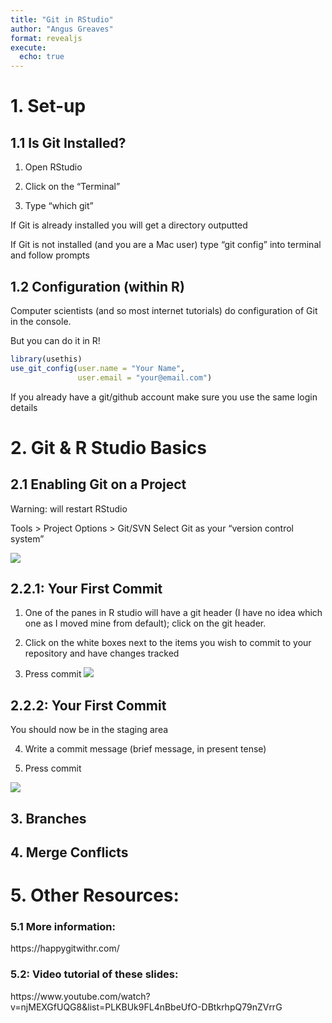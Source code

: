 ```yaml
---
title: "Git in RStudio"
author: "Angus Greaves"
format: revealjs
execute: 
  echo: true
---
```


# 1. Set-up

## 1.1 Is Git Installed?

1)  Open RStudio

2)  Click on the "Terminal"

3)  Type "which git"

If Git is already installed you will get a directory outputted

If Git is not installed (and you are a Mac user) type "git config" into terminal and follow prompts

## 1.2 Configuration (within R)

Computer scientists (and so most internet tutorials) do configuration of Git in the console.

But you can do it in R!

```r
library(usethis)
use_git_config(user.name = "Your Name",
               user.email = "your@email.com")
```

If you already have a git/github account make sure you use the same login details

# 2. Git & R Studio Basics

## 2.1 Enabling Git on a Project

Warning: will restart RStudio

Tools \> Project Options \> Git/SVN Select Git as your "version control system"

![](1_screenshot_git.png)

## 2.2.1: Your First Commit

1)  One of the panes in R studio will have a git header (I have no idea which one as I moved mine from default); click on the git header.

2)  Click on the white boxes next to the items you wish to commit to your repository and have changes tracked

3) Press commit
![](2_screenshot_git.png)

## 2.2.2: Your First Commit

You should now be in the staging area

4) Write a commit message (brief message, in present tense)

5) Press commit

![](3_screenshot_commit)


## 3. Branches

## 4. Merge Conflicts

# 5. Other Resources:

### 5.1 More information:

https://happygitwithr.com/

### 5.2: Video tutorial of these slides:

https://www.youtube.com/watch?v=njMEXGfUQG8&list=PLKBUk9FL4nBbeUfO-DBtkrhpQ79nZVrrG
